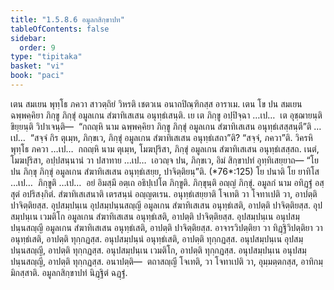 ```yaml
---
title: "1.5.8.6 อมูลกสิกฺขาปท"
tableOfContents: false
sidebar:
  order: 9
type: "tipitaka"
basket: "vi"
book: "paci"
---
```



<DynamicBreadcrumb />

<Division number="459" book="paci">

<Paragraph number="1367" book="paci">
เตน สมเยน พุทฺโธ ภควา สาวตฺถิยํ วิหรติ เชตวเน อนาถปิณฺฑิกสฺส อาราเม. เตน โข ปน สมเยน ฉพฺพคฺคิยา ภิกฺขู ภิกฺขุํ อมูลเกน สํฆาทิเสเสน อนุทฺธํเสนฺติ.
</Paragraph>

<Paragraph number="1368" book="paci">
เย เต ภิกฺขู อปฺปิจฺฉา …เป…  เต อุชฺฌายนฺติ ขิยฺยนฺติ วิปาเจนฺติ—  “กถญฺหิ นาม ฉพฺพคฺคิยา ภิกฺขู ภิกฺขุํ อมูลเกน สํฆาทิเสเสน อนุทฺธํเสสฺสนฺตี”ติ …เป…  “สจฺจํ กิร ตุเมฺห, ภิกฺขเว, ภิกฺขุํ อมูลเกน สํฆาทิเสเสน อนุทฺธํเสถา”ติ? “สจฺจํ, ภควา”ติ. วิครหิ พุทฺโธ ภควา …เป…  กถญฺหิ นาม ตุเมฺห, โมฆปุริสา, ภิกฺขุํ อมูลเกน สํฆาทิเสเสน อนุทฺธํเสสฺสถ. เนตํ, โมฆปุริสา, อปฺปสนฺนานํ วา ปสาทาย …เป…  เอวญฺจ ปน, ภิกฺขเว, อิมํ สิกฺขาปทํ อุทฺทิเสยฺยาถ—
</Paragraph>

</Division>
<Division number="460" book="paci">

<Paragraph number="1369" book="paci">
<Emphasis>“โย ปน ภิกฺขุ ภิกฺขุํ อมูลเกน สํฆาทิเสเสน อนุทฺธํเสยฺย, ปาจิตฺติยนฺ”</Emphasis>ติ. (*76*:<Emphasis>125</Emphasis>)
</Paragraph>

</Division>
<Division number="461" book="paci">

<Paragraph number="1370" book="paci">
<Emphasis>โย ปนา</Emphasis>ติ โย ยาทิโส …เป…  <Emphasis>ภิกฺขู</Emphasis>ติ …เป…  อยํ อิมสฺมึ อตฺเถ อธิปฺเปโต ภิกฺขูติ.
</Paragraph>

<Paragraph number="1371" book="paci">
<Emphasis>ภิกฺขุนฺ</Emphasis>ติ อญฺญํ ภิกฺขุํ.
</Paragraph>

<Paragraph number="1372" book="paci">
<Emphasis>อมูลกํ</Emphasis> นาม อทิฏฺฐํ อสฺสุตํ อปริสงฺกิตํ.
</Paragraph>

<Paragraph number="1373" book="paci">
<Emphasis>สํฆาทิเสเสนา</Emphasis>ติ เตรสนฺนํ อญฺญตเรน.
</Paragraph>

<Paragraph number="1374" book="paci">
<Emphasis>อนุทฺธํเสยฺยา</Emphasis>ติ โจเทติ วา โจทาเปติ วา, อาปตฺติ ปาจิตฺติยสฺส.
</Paragraph>

</Division>
<Division number="462" book="paci">

<Paragraph number="1375" book="paci">
อุปสมฺปนฺเน อุปสมฺปนฺนสญฺญี อมูลเกน สํฆาทิเสเสน อนุทฺธํเสติ, อาปตฺติ ปาจิตฺติยสฺส. อุปสมฺปนฺเน เวมติโก อมูลเกน สํฆาทิเสเสน อนุทฺธํเสติ, อาปตฺติ ปาจิตฺติยสฺส. อุปสมฺปนฺเน อนุปสมฺปนฺนสญฺญี อมูลเกน สํฆาทิเสเสน อนุทฺธํเสติ, อาปตฺติ ปาจิตฺติยสฺส.
</Paragraph>

<Paragraph number="1376" book="paci">
อาจารวิปตฺติยา วา ทิฏฺฐิวิปตฺติยา วา อนุทฺธํเสติ, อาปตฺติ ทุกฺกฏสฺส. อนุปสมฺปนฺนํ อนุทฺธํเสติ, อาปตฺติ ทุกฺกฏสฺส. อนุปสมฺปนฺเน อุปสมฺปนฺนสญฺญี, อาปตฺติ ทุกฺกฏสฺส. อนุปสมฺปนฺเน เวมติโก, อาปตฺติ ทุกฺกฏสฺส. อนุปสมฺปนฺเน อนุปสมฺปนฺนสญฺญี, อาปตฺติ ทุกฺกฏสฺส.
</Paragraph>

</Division>
<Division number="463" book="paci">

<Paragraph number="1377" book="paci">
อนาปตฺติ—  ตถาสญฺญี โจเทติ, วา โจทาเปติ วา, อุมฺมตฺตกสฺส, อาทิกมฺมิกสฺสาติ.

</Paragraph>
</Division>

<Paragraph number="1378" type="center" book="paci">
อมูลกสิกฺขาปทํ นิฏฺฐิตํ ฉฏฺฐํ.
</Paragraph>